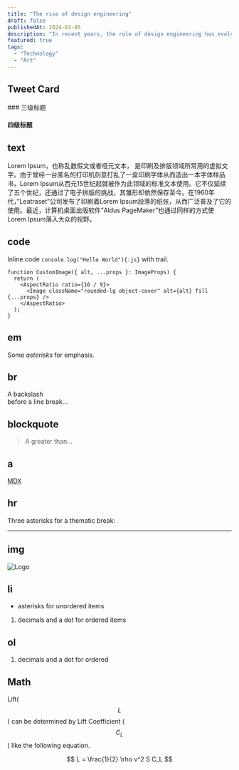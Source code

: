 ```yaml
---
title: "The rise of design engineering"
draft: false
publishedAt: 2024-03-05
description: "In recent years, the role of design engineering has evolved from a specialized niche to a critical component in the development of innovative products and solutions."
featured: true
tags:
  - "Technology"
  - "Art"
---
```


## Tweet Card

<TweetCard id="1894427923463246217" />
### 三级标题

#### 四级标题

## text

Lorem Ipsum，也称乱数假文或者哑元文本， 是印刷及排版领域所常用的虚拟文字。由于曾经一台匿名的打印机刻意打乱了一盒印刷字体从而造出一本字体样品书，Lorem Ipsum从西元15世纪起就被作为此领域的标准文本使用。它不仅延续了五个世纪，还通过了电子排版的挑战，其雏形却依然保存至今。在1960年代，”Leatraset”公司发布了印刷着Lorem Ipsum段落的纸张，从而广泛普及了它的使用。最近，计算机桌面出版软件”Aldus PageMaker”也通过同样的方式使Lorem Ipsum落入大众的视野。

## code

Inline code `console.log("Hello World"){:js}` with trail.

```tsx colorize-brackets
function CustomImage({ alt, ...props }: ImageProps) {
  return (
    <AspectRatio ratio={16 / 9}>
      <Image className="rounded-lg object-cover" alt={alt} fill {...props} />
    </AspectRatio>
  );
}
```

## em

Some _asterisks_ for emphasis.

## br

A backslash\
before a line break…

## blockquote

> A greater than…

## a

[MDX](https://mdxjs.com "title")

## hr

Three asterisks for a thematic break:

---

## img

![Logo](/logo.png "title")

## li

- asterisks for unordered items

1. decimals and a dot for ordered items

## ol

1. decimals and a dot for ordered

## Math

Lift($$L$$) can be determined by Lift Coefficient ($$C_L$$) like the following
equation.

$$
L = \frac{1}{2} \rho v^2 S C_L
$$
